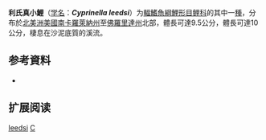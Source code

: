 {{Speciesbox
| name = 利氏真小鯉
| status = NE
| status_system = IUCN3.1
| image = 
| genus = Cyprinella
| species = leedsi
| authority = [[Fowler|Fowler]], 1942
| synonyms = *''Notropis leedsi''<br /><small>Fowler, 1942</small> ''
}}

'''利氏真小鯉'''（[[学名|学名]]：'''''Cyprinella leedsi'''''）为[[輻鰭魚綱|輻鰭魚綱]][[鯉形目|鯉形目]][[鲤科|鲤科]]的其中一[[種|種]]，分布於[[北美洲|北美洲]][[美國|美國]][[南卡羅萊納州|南卡羅萊納州]]至[[佛羅里達州|佛羅里達州]]北部，體長可達9.5公分，體長可達10公分，棲息在沙泥底質的溪流。

==参考資料==
*{{FishBase_species|genus=Cyprinella|species=leedsi|year=2011|month=12}}

==扩展阅读==
{{refbegin}}
{{wikispecies-inline|Cyprinella leedsi|利氏真小鯉}}
{{refend}}
{{Taxonbar|from=Q6424779}}

[[Category:真小鯉屬|leedsi]]
[[Category:1942年描述的魚類|C]]


{{鯉形目小作品}}
